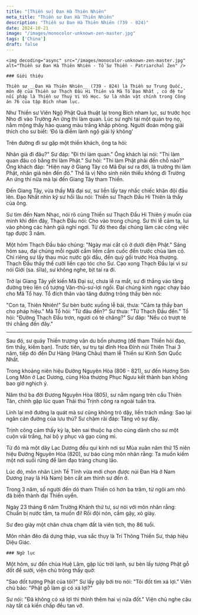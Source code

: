 ```yaml
---
title: "[Thiền sư] Đan Hà Thiên Nhiên"
meta_title: "Thiền sư Đan Hà Thiên Nhiên"
description: "Thiền sư Đan Hà Thiên Nhiên (739 - 824)"
date: 2024-10-21
image: "/images/monocolor-unknown-zen-master.jpg"
tags: ['China']
draft: false
---
```


<div className="grid xl:grid-cols-8 lg:grid-cols-8 md:grid-cols-2 sm:grid-cols-2 xs:grid-cols-1 gap-8 bg-body dark:bg-darkmode-body">

  <div className="lg:col-span-3 md:col-span-1">

    <img decoding="async" src="/images/monocolor-unknown-zen-master.jpg" alt="Thiền sư Đan Hà Thiên Nhiên - Tổ Sư Thiền - Patriarchal Zen" />

    ### Giới thiệu

    Thiền sư __Đan Hà Thiên Nhiên__ (739 - 824) là Thiền sư Trung Quốc, môn đệ của Thiền sư Thạch Đầu Hi Thiên và Mã Tổ Đạo Nhất , có đệ tử nối pháp là Thiền sư Thuý Vi Vô Học. Sư là nhân vật chính trong Công án 76 của tập Bích nham lục.

Như Thiền sư Viên Ngộ Phật Quả thuật lại trong Bích nham lục, sư trước học Nho đi vào Trường An ứng thi làm quan. Lúc sư nghỉ tại một quán trọ nọ, nằm mộng thấy hào quang màu trắng khắp phòng. Người đoán mộng giải thích cho sư biết: ‘Đó là điềm lành ngộ giải lý không’

Trên đường đi sư gặp một thiền khách, ông ta hỏi:

Nhân giả đi đâu?"
Sư đáp: "Đi thi làm quan."
Ông khách lại nói: "Thi làm quan đâu có bằng thi làm Phật."
Sư hỏi: "Thi làm Phật phải đến chỗ nào?"
Ông khách đáp: "Hiện nay ở Giang Tây có Mã Đại sư ra đời, là trường thi làm Phật, nhân giả nên đến đó."
Thế là vị Nho sinh niên thiếu không đi Trường An ứng thí nữa mà lại đến Giang Tây tham Thiền.

Đến Giang Tây, vừa thấy Mã đại sư, sư liền lấy tay nhấc chiếc khăn đội đầu lên. Đạo Nhất nhìn kỹ sư hồi lâu nói: Thiền sư Thạch Đầu Hi Thiên là thầy của ông.

Sư tìm đến Nam Nhạc, nói rõ cùng Thiền sư Thạch Đầu Hi Thiên ý muốn của mình khi đến đây, Thạch Đầu nói: Cho vào trong chúng. Sư thi lễ cảm tạ, lui vào phòng các hành giả nghỉ ngơi. Từ đó theo đại chúng làm các công việc tạp được 3 năm.

Một hôm Thạch Đầu bảo chúng: "Ngày mai cắt cỏ ở dưới điện Phật." Sáng hôm sau, đại chúng mỗi người cầm liềm cầm cuốc đến trước chùa làm cỏ. Chỉ riêng sư lấy thau múc nước gội đầu, đến quỳ gối trước Hoà thượng. Thạch Đầu thấy thế cười liền cạo tóc cho Sư. Cạo xong Thạch Đầu lại vì sư nói Giới (sa. śīla), sư không nghe, bịt tai ra đi.

Trở lại Giang Tây yết kiến Mã Đại sư, chưa lễ ra mắt, sư đi thẳng vào tăng đường trèo lên cổ tượng Văn-thù-sư-lợi ngồi. Đại chúng kinh ngạc chạy báo cho Mã Tổ hay. Tổ đích thân vào tăng đường trông thấy bèn nói:

"Con ta, Thiên Nhiên!"
Sư bèn bước xuống lễ bái, thưa: "Cảm tạ thầy ban cho pháp hiệu."
Mã Tổ hỏi: "Từ đâu đến?"
Sư thưa: "Từ Thạch Đầu đến."
Tổ hỏi: "Đường Thạch Đầu trơn, ngươi có té chăng?"
Sư đáp: "Nếu có trượt té thì chẳng đến đây."

***

Sau đó, sư quảy Thiền trượng vân du bốn phương (để tham Thiền hỏi đạo, tìm thầy, kiếm bạn). Trước tiên, sư trụ tại đỉnh Hoa Đính núi Thiên Thai 3 năm, tiếp đó đến Dư Hàng (Hàng Châu) tham lễ Thiền sư Kính Sơn Quốc Nhất.

Trong khoảng niên hiệu Đường Nguyên Hòa (806 - 821), sư đến Hương Sơn Long Môn ở Lạc Dương, cùng Hòa thượng Phục Ngưu kết thành bạn không bao giờ nghịch ý.

Năm thứ ba đời Đương Nguyên Hòa (805), sư nằm ngang trên cầu Thiên Tân, chính gặp lúc quan Thái thú Trịnh công ra ngoài tuần tra.

Lính lại mở đường la quát mà sư cũng không trỏ dậy, liền trách mắng: Sao lại ngăn cản đường của lưu thú? Sư chậm rãi đáp: Tăng vô sự đây.

Trịnh công cảm thấy kỳ lạ, bèn sai thuộc hạ cho cúng dành cho sư một cuộn vải trắng, hai bộ y phục và gạo cùng mì.

Từ đó mà một dãy Lạc Dương đều qui kính nơi sư Mùa xuân năm thứ 15 niên hiệu Đường Nguyên Hòa (820), sư báo cùng môn nhân rằng: Ta muốn kiếm một nơi suối rừng để làm đạo tràng chung lão.

Lúc đó, môn nhân Lịnh Tề Tĩnh vừa mới chọn được núi Đan Hà ở Nam Dương (nay là Hà Nam) bèn cất am thỉnh sư đến ở.

Trong 3 năm, số người đến dó tham Thiền có hơn ba trăm, từ ngôi am nhỏ đã biến thành đại Thiền uyển.

Ngày 23 tháng 6 năm Trường Khánh thứ tư, sư nói với môn nhân rằng: Chuẩn bị nước tắm, ta muốn đi! Rồi đội nón, cầm gậy, xỏ giày.

Sư đeo giày một chân chưa chạm đất là viên tịch, thọ 86 tuổi.

Môn nhân đẽo đá dựng tháp, vua sắc thụy là Trí Thông Thiền Sư, tháp hiệu Diệu Giác.
</div>

<div className="lg:col-span-5 md:col-span-1">

    ### Ngữ lục

Một hôm, sư đến chùa Huệ Lâm, gặp lúc trời lạnh, sư bèn lấy tượng Phật gỗ đốt để sưởi, viện chủ trông thấy quở:

"Sao đốt tượng Phật của tôi?"
Sư lấy gậy bới tro nói: "Tôi đốt tìm xá lợi."
Viên chủ bảo: "Phật gỗ làm gì có xá lợi?"

Sư nói: "Đã không có xá lợi thì thỉnh thêm hai vị nữa đốt."
Viện chủ nghe câu này tất cả kiến chấp đều tan vỡ.

  <Notice type="warning" title="cảnh ngữ">

  </Notice>

  <Notice type="tip" title="tác phẩm">

  </Notice>

  <Notice type="info" title="thông tin khác">

  </Notice>

</div>

</div>
